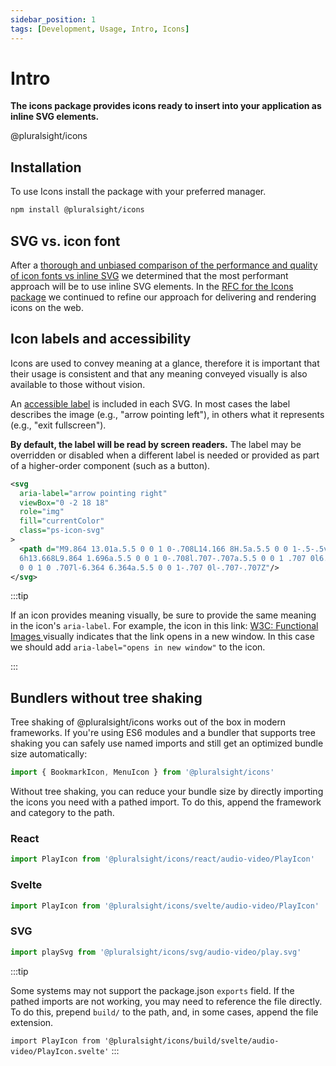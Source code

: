 ```yaml
---
sidebar_position: 1
tags: [Development, Usage, Intro, Icons]
---
```



# Intro

<strong>
  <p class="page-subheadline" markdown="1">
    The icons package provides icons ready to insert into your application as
    inline SVG elements.
  </p>
</strong>

<ViewSourceLink href="https://www.npmjs.com/package/@pluralsight/icons">
  @pluralsight/icons
</ViewSourceLink>

## Installation

To use Icons install the package with your preferred manager.

```bash npm2yarn
npm install @pluralsight/icons
```

## SVG vs. icon font

After a [thorough and unbiased comparison of the performance and quality of icon fonts vs inline SVG](https://github.com/pluralsight/tva/discussions/70) we determined that the most performant approach will be to use inline SVG elements. In the [RFC for the Icons package](https://github.com/pluralsight/tva-rfcs/blob/main/text/0000-icons.md) we continued to refine our approach for delivering and rendering icons on the web.

## Icon labels and accessibility

Icons are used to convey meaning at a glance, therefore it is important that their usage is consistent and that any meaning conveyed visually is also available to those without vision.

An [accessible label](https://developer.mozilla.org/en-US/docs/Web/Accessibility/ARIA/Attributes/aria-label) is included in each SVG.
In most cases the label describes the image (e.g., "arrow pointing left"), in others what it represents (e.g., "exit fullscreen").

**By default, the label will be read by screen readers.** The label may be overridden or disabled when a different label is needed or provided as part of a higher-order component (such as a button).

```xml
<svg
  aria-label="arrow pointing right"
  viewBox="0 -2 18 18"
  role="img"
  fill="currentColor"
  class="ps-icon-svg"
>
  <path d="M9.864 13.01a.5.5 0 0 1 0-.708L14.166 8H.5a.5.5 0 0 1-.5-.5v-1A.5.5 0 0 1 .5
  6h13.668L9.864 1.696a.5.5 0 0 1 0-.708l.707-.707a.5.5 0 0 1 .707 0l6.364 6.364a.5.5
  0 0 1 0 .707l-6.364 6.364a.5.5 0 0 1-.707 0l-.707-.707Z"/>
</svg>
```

:::tip

If an icon provides meaning visually, be sure to provide the same meaning in the icon's `aria-label`.
For example, the icon in this link:
[W3C: Functional Images <ExternalLinkIcon className={getIconProps().className} aria-label="opens in new window" />](https://www.w3.org/WAI/tutorials/images/functional/)
visually indicates that the link opens in a new window.
In this case we should add `aria-label="opens in new window"` to the icon.

:::

## Bundlers without tree shaking

Tree shaking of @pluralsight/icons works out of the box in modern frameworks.
If you're using ES6 modules and a bundler that supports tree shaking you can safely use named imports and still get an optimized bundle size automatically:

```javascript
import { BookmarkIcon, MenuIcon } from '@pluralsight/icons'
```

Without tree shaking, you can reduce your bundle size by directly importing the icons you need with a pathed import.
To do this, append the framework and category to the path.

### React

```javascript
import PlayIcon from '@pluralsight/icons/react/audio-video/PlayIcon'
```

### Svelte

```javascript
import PlayIcon from '@pluralsight/icons/svelte/audio-video/PlayIcon'
```

### SVG

```javascript
import playSvg from '@pluralsight/icons/svg/audio-video/play.svg'
```

:::tip

Some systems may not support the package.json `exports` field.
If the pathed imports are not working, you may need to reference the file directly.
To do this, prepend `build/` to the path, and, in some cases, append the file extension.

`import PlayIcon from '@pluralsight/icons/build/svelte/audio-video/PlayIcon.svelte'`
:::
